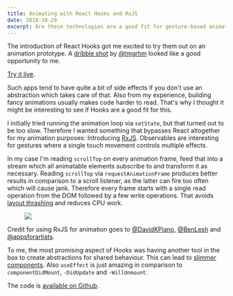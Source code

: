 ```yaml
---
title: Animating with React Hooks and RxJS
date: 2018-10-29
excerpt: Are these technologies are a good fit for gesture-based animations?
---
```



The introduction of React Hooks got me excited to try them out on an animation
prototype. A [dribble
shot](https://dribbble.com/shots/2189808-Imitating-UIKit-dynamics-physics) by
[@tmgrhm](https://twitter.com/tmgrhm) looked like a good opportunity to me.

<Figure>
  <PhoneFrame>
    <ScreenVideo source={require('./demo.mp4')} />
  </PhoneFrame>
</Figure>

[Try it live](https://amannn.github.io/friends-ui/).

Such apps tend to have quite a bit of side effects if you don't use
an abstraction which takes care of that. Also from my experience, building
fancy animations usually makes code harder to read. That's why I thought it might be
interesting to see if Hooks are a good fit for this.

I initially tried running the animation loop via `setState`, but that turned out
to be too slow. Therefore I wanted something that bypasses React altogether for
my animation purposes: Introducing [RxJS](https://rxjs-dev.firebaseapp.com/). Observables
are interesting for gestures where a single touch movement controls multiple effects.

In my case I'm reading `scrollTop` on every animation frame, feed that into a
stream which all animatable elements subscribe to and transform it as necessary.
Reading `scrollTop` via `requestAnimationFrame` produces better results in
comparison to a scroll listener, as the latter can fire too often which will
cause jank. Therefore every frame starts with a single read operation from the DOM
followed by a few write operations. That avoids [layout
thrashing](https://developers.google.com/web/fundamentals/performance/rendering/avoid-large-complex-layouts-and-layout-thrashing)
and reduces CPU work.

<Figure caption="A bit of JavaScript is necessary, but the animation runs with 60 FPS on mobile (screenshot from a MacBook Pro with 4x CPU slowdown).">
  <img src={require('./timeline.png')} />
</Figure>

Credit for using RxJS for animation goes to
[@DavidKPiano](https://twitter.com/DavidKPiano),
[@BenLesh](https://twitter.com/BenLesh) and [@appsforartists](https://twitter.com/appsforartists).

To me, the most promising aspect of Hooks was having another tool in the box to
create abstractions for shared behaviour. This can lead to [slimmer
components](https://twitter.com/jamannnnnn/status/1057025220362543116). Also
`useEffect` is just amazing in comparison to `componentDidMount`, `-DidUpdate`
and `-WillUnmount`.

The code is [available on Github](https://github.com/amannn/friends-ui).
